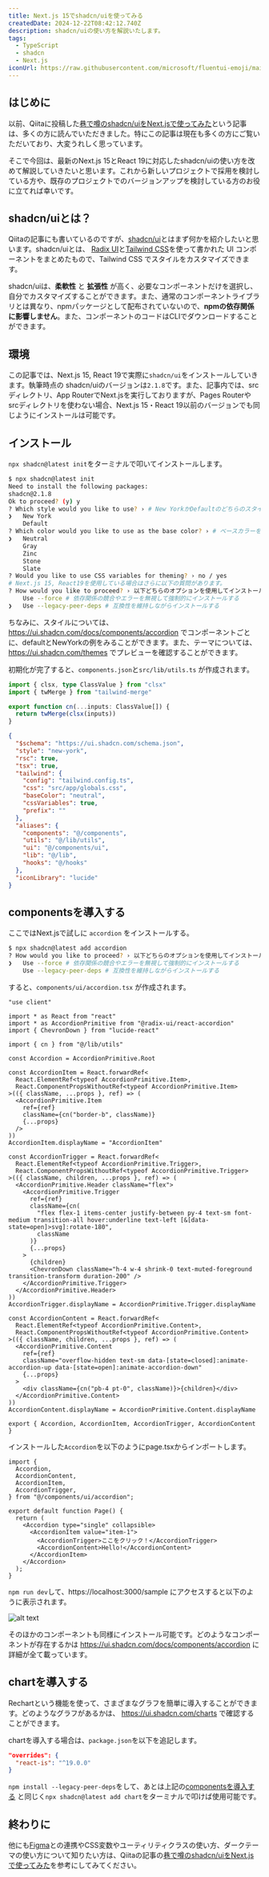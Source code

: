 ```yaml
---
title: Next.js 15でshadcn/uiを使ってみる
createdDate: 2024-12-22T08:42:12.740Z
description: shadcn/uiの使い方を解説いたします。
tags:
  - TypeScript
  - shadcn
  - Next.js
iconUrl: https://raw.githubusercontent.com/microsoft/fluentui-emoji/main/assets/Ram/Flat/ram_flat.svg
---
```



## はじめに

以前、Qiitaに投稿した[巷で噂のshadcn/uiをNext.jsで使ってみた](https://qiita.com/twrcd1227/items/d4a67bb155503fde30f5)という記事は、多くの方に読んでいただきました。特にこの記事は現在も多くの方にご覧いただいており、大変うれしく思っています。

<BlogCard url="https://qiita.com/twrcd1227/items/d4a67bb155503fde30f5" />

そこで今回は、最新のNext.js 15とReact 19に対応したshadcn/uiの使い方を改めて解説していきたいと思います。これから新しいプロジェクトで採用を検討している方や、既存のプロジェクトでのバージョンアップを検討している方のお役に立てれば幸いです。

## shadcn/uiとは？

<BlogCard url="https://ui.shadcn.com/" />

Qiitaの記事にも書いているのですが、[shadcn/ui](https://ui.shadcn.com/)とはまず何かを紹介したいと思います。shadcn/uiとは、 [Radix UI](https://www.radix-ui.com/)と[Tailwind CSS](https://tailwindcss.com/)を使って書かれた UI コンポーネントをまとめたもので、Tailwind CSS でスタイルをカスタマイズできます。

shadcn/uiは、**柔軟性** と **拡張性** が高く、必要なコンポーネントだけを選択し、自分でカスタマイズすることができます。また、通常のコンポーネントライブラリとは異なり、npmパッケージとして配布されていないので、**npmの依存関係に影響しません**。また、コンポーネントのコードはCLIでダウンロードすることができます。

## 環境

この記事では、Next.js 15, React 19で実際に`shadcn/ui`をインストールしていきます。執筆時点の shadcn/uiのバージョンは`2.1.8`です。また、記事内では、srcディレクトリ、App RouterでNext.jsを実行しておりますが、Pages Routerやsrcディレクトリを使わない場合、Next.js 15・React 19以前のバージョンでも同じようにインストールは可能です。

## インストール

`npx shadcn@latest init`をターミナルで叩いてインストールします。

```sh
$ npx shadcn@latest init
Need to install the following packages:
shadcn@2.1.8
Ok to proceed? (y) y
? Which style would you like to use? › # New YorkかDefaultのどちらのスタイルにするか選択する
❯   New York
    Default
? Which color would you like to use as the base color? › # ベースカラーを以下から選ぶ
❯   Neutral
    Gray
    Zinc
    Stone
    Slate
? Would you like to use CSS variables for theming? › no / yes
# Next.js 15, React19を使用している場合はさらに以下の質問があります。
? How would you like to proceed? › 以下どちらのオプションを使用してインストールするかを選択する
    Use --force # 依存関係の競合やエラーを無視して強制的にインストールする
❯   Use --legacy-peer-deps # 互換性を維持しながらインストールする
```

ちなみに、スタイルについては、 https://ui.shadcn.com/docs/components/accordion でコンポーネントごとに、defaultとNewYorkの例をみることができます。また、テーマについては、https://ui.shadcn.com/themes でプレビューを確認することができます。

初期化が完了すると、`components.json`と`src/lib/utils.ts` が作成されます。

```ts title="src/lib/utils.ts"
import { clsx, type ClassValue } from "clsx"
import { twMerge } from "tailwind-merge"

export function cn(...inputs: ClassValue[]) {
  return twMerge(clsx(inputs))
}
```

```json title="components.json"
{
  "$schema": "https://ui.shadcn.com/schema.json",
  "style": "new-york",
  "rsc": true,
  "tsx": true,
  "tailwind": {
    "config": "tailwind.config.ts",
    "css": "src/app/globals.css",
    "baseColor": "neutral",
    "cssVariables": true,
    "prefix": ""
  },
  "aliases": {
    "components": "@/components",
    "utils": "@/lib/utils",
    "ui": "@/components/ui",
    "lib": "@/lib",
    "hooks": "@/hooks"
  },
  "iconLibrary": "lucide"
}
```

## componentsを導入する

ここではNext.jsで試しに `accordion` をインストールする。

```sh
$ npx shadcn@latest add accordion
? How would you like to proceed? › 以下どちらのオプションを使用してインストールするかを選択する
❯   Use --force # 依存関係の競合やエラーを無視して強制的にインストールする
    Use --legacy-peer-deps # 互換性を維持しながらインストールする
```

すると、`components/ui/accordion.tsx` が作成されます。

<Accordion title="accordion.tsx">

```tsx title="components/ui/accordion.tsx"
"use client"

import * as React from "react"
import * as AccordionPrimitive from "@radix-ui/react-accordion"
import { ChevronDown } from "lucide-react"

import { cn } from "@/lib/utils"

const Accordion = AccordionPrimitive.Root

const AccordionItem = React.forwardRef<
  React.ElementRef<typeof AccordionPrimitive.Item>,
  React.ComponentPropsWithoutRef<typeof AccordionPrimitive.Item>
>(({ className, ...props }, ref) => (
  <AccordionPrimitive.Item
    ref={ref}
    className={cn("border-b", className)}
    {...props}
  />
))
AccordionItem.displayName = "AccordionItem"

const AccordionTrigger = React.forwardRef<
  React.ElementRef<typeof AccordionPrimitive.Trigger>,
  React.ComponentPropsWithoutRef<typeof AccordionPrimitive.Trigger>
>(({ className, children, ...props }, ref) => (
  <AccordionPrimitive.Header className="flex">
    <AccordionPrimitive.Trigger
      ref={ref}
      className={cn(
        "flex flex-1 items-center justify-between py-4 text-sm font-medium transition-all hover:underline text-left [&[data-state=open]>svg]:rotate-180",
        className
      )}
      {...props}
    >
      {children}
      <ChevronDown className="h-4 w-4 shrink-0 text-muted-foreground transition-transform duration-200" />
    </AccordionPrimitive.Trigger>
  </AccordionPrimitive.Header>
))
AccordionTrigger.displayName = AccordionPrimitive.Trigger.displayName

const AccordionContent = React.forwardRef<
  React.ElementRef<typeof AccordionPrimitive.Content>,
  React.ComponentPropsWithoutRef<typeof AccordionPrimitive.Content>
>(({ className, children, ...props }, ref) => (
  <AccordionPrimitive.Content
    ref={ref}
    className="overflow-hidden text-sm data-[state=closed]:animate-accordion-up data-[state=open]:animate-accordion-down"
    {...props}
  >
    <div className={cn("pb-4 pt-0", className)}>{children}</div>
  </AccordionPrimitive.Content>
))
AccordionContent.displayName = AccordionPrimitive.Content.displayName

export { Accordion, AccordionItem, AccordionTrigger, AccordionContent }
```

</Accordion>

インストールした`Accordion`を以下のようにpage.tsxからインポートします。

```tsx title="src/app/sample/page.tsx"
import {
  Accordion,
  AccordionContent,
  AccordionItem,
  AccordionTrigger,
} from "@/components/ui/accordion";

export default function Page() {
  return (
    <Accordion type="single" collapsible>
      <AccordionItem value="item-1">
        <AccordionTrigger>ここをクリック！</AccordionTrigger>
        <AccordionContent>Hello!</AccordionContent>
      </AccordionItem>
    </Accordion>
  );
}
```

`npm run dev`して、https://localhost:3000/sample にアクセスすると以下のように表示されます。

![alt text](../../public/static/assets/img/posts/shadcn/img.png)

そのほかのコンポーネントも同様にインストール可能です。どのようなコンポーネントが存在するかは https://ui.shadcn.com/docs/components/accordion に詳細が全て載っています。

## chartを導入する

Rechartという機能を使って、さまざまなグラフを簡単に導入することができます。どのようなグラフがあるかは、 https://ui.shadcn.com/charts で確認することができます。

chartを導入する場合は、`package.json`を以下を追記します。

```json title="package.json"
"overrides": {
  "react-is": "^19.0.0"
}
```

`npm install --legacy-peer-deps`をして、あとは上記の[componentsを導入する](#componentsを導入する) と同じく`npx shadcn@latest add chart`をターミナルで叩けば使用可能です。

## 終わりに

他にも[Figma](https://qiita.com/twrcd1227/items/d4a67bb155503fde30f5#figma)との連携やCSS変数やユーティリティクラスの使い方、ダークテーマの使い方について知りたい方は、Qiitaの記事の[巷で噂のshadcn/uiをNext.jsで使ってみた](https://qiita.com/twrcd1227/items/d4a67bb155503fde30f5)を参考にしてみてください。

<BlogCard url="https://qiita.com/twrcd1227/items/d4a67bb155503fde30f5" />
